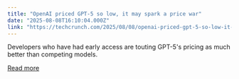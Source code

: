 ```yaml
---
title: "OpenAI priced GPT-5 so low, it may spark a price war"
date: "2025-08-08T16:10:04.000Z"
link: "https://techcrunch.com/2025/08/08/openai-priced-gpt-5-so-low-it-may-spark-a-price-war/"
---
```


Developers who have had early access are touting GPT-5's pricing as much better than competing models.

[Read more](https://techcrunch.com/2025/08/08/openai-priced-gpt-5-so-low-it-may-spark-a-price-war/)
